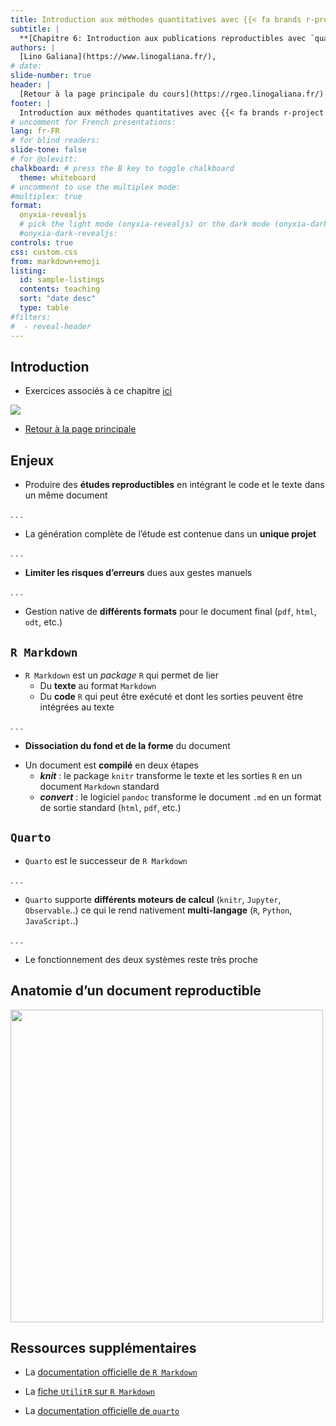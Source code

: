 ```yaml
---
title: Introduction aux méthodes quantitatives avec {{< fa brands r-project >}}
subtitle: |
  **[Chapitre 6: Introduction aux publications reproductibles avec `quarto`]{.orange}**
authors: |
  [Lino Galiana](https://www.linogaliana.fr/),
# date: 
slide-number: true
header: |
  [Retour à la page principale du cours](https://rgeo.linogaliana.fr/)
footer: |
  Introduction aux méthodes quantitatives avec {{< fa brands r-project >}}, École Normale Supérieure ([retour page principale](/))
# uncomment for French presentations:
lang: fr-FR
# for blind readers:
slide-tone: false
# for @olevitt:
chalkboard: # press the B key to toggle chalkboard
  theme: whiteboard
# uncomment to use the multiplex mode:
#multiplex: true
format:
  onyxia-revealjs
  # pick the light mode (onyxia-revealjs) or the dark mode (onyxia-dark-revealjs)
  #onyxia-dark-revealjs:
controls: true
css: custom.css
from: markdown+emoji
listing:
  id: sample-listings
  contents: teaching
  sort: "date desc"
  type: table
#filters:
#  - reveal-header
---
```


## Introduction

::: {.callout-note}
- Exercices associés à ce chapitre [ici](/exercises/quarto.html)
:::

![](../cards/quarto/scroll.png){fig-align="center"}

- [Retour à la page principale](/)



## Enjeux

- Produire des [**études reproductibles**]{.orange} en intégrant le code et le texte dans un même document

. . .

- La génération complète de l'étude est contenue dans un [**unique projet**]{.orange}

. . .

- [**Limiter les risques d'erreurs**]{.orange} dues aux gestes manuels

. . .

- Gestion native de [**différents formats**]{.orange} pour le document final (`pdf`, `html`, `odt`, etc.)

## `R Markdown` {.smaller}

::: {.incremental}
- `R Markdown` est un *package* `R` qui permet de lier
  - Du [**texte**]{.orange} au format `Markdown`
  - Du [**code**]{.orange} `R` qui peut être exécuté et dont les sorties peuvent être intégrées au texte
:::

. . .

- [**Dissociation du fond et de la forme**]{.orange} du document

::: {.incremental}
- Un document est [**compilé**]{.orange} en deux étapes
  - [***knit***]{.green2} : le package `knitr` transforme le texte et les sorties `R` en un document `Markdown` standard
  - [***convert***]{.green2} : le logiciel `pandoc` transforme le document `.md` en un format de sortie standard (`html`, `pdf`, etc.)
:::

## `Quarto`

- `Quarto` est le successeur de `R Markdown`

. . .

- `Quarto` supporte [**différents moteurs de calcul**]{.orange} (`knitr`, `Jupyter`, `Observable`..) ce qui le rend nativement [**multi-langage**]{.orange} (`R`, `Python`, `JavaScript`..)

. . .

- Le fonctionnement des deux systèmes reste très proche

## Anatomie d'un document reproductible

![](https://inseefrlab.github.io/formation-bonnes-pratiques-git-R/slides/img/qmd.png){height="500" fig-align="center"}

## Ressources supplémentaires

- La [documentation officielle de `R Markdown`](https://rmarkdown.rstudio.com/lesson-1.html)

- La [fiche `UtilitR` sur `R Markdown`](https://www.book.utilitr.org/rmarkdown.html)

- La [documentation officielle de `quarto`](https://quarto.org/)

